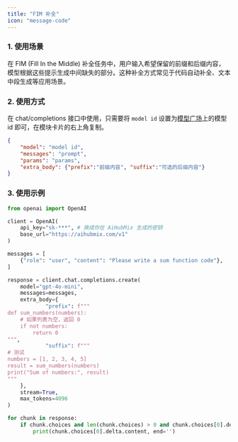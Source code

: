 ```yaml
---
title: "FIM 补全"
icon: "message-code"
---
```


### 1. 使用场景

在 FIM (Fill In the Middle) 补全任务中，用户输入希望保留的前缀和后缀内容，模型根据这些提示生成中间缺失的部分。这种补全方式常见于代码自动补全、文本中段生成等应用场景。

### 2. 使用方式

在 chat/completions 接口中使用，只需要将 `model id` 设置为[模型广场](https://aihubmix.com/models)上的模型 id 即可，在模块卡片的右上角复制。

```json
{ 
    "model": "model id",
    "messages": "prompt",
    "params": "params",
    "extra_body": {"prefix":"前缀内容", "suffix":"可选的后缀内容"}
}
```

### 3. 使用示例

<CodeGroup>

```py Python
from openai import OpenAI

client = OpenAI(
    api_key="sk-***", # 换成你在 AiHubMix 生成的密钥
    base_url="https://aihubmix.com/v1"
)

messages = [
    {"role": "user", "content": "Please write a sum function code"},
]

response = client.chat.completions.create(
    model="gpt-4o-mini",
    messages=messages,
    extra_body={
            "prefix": f"""
def sum_numbers(numbers):
    # 如果列表为空，返回 0
    if not numbers:
        return 0
""",
            "suffix": f"""
# 测试
numbers = [1, 2, 3, 4, 5]
result = sum_numbers(numbers)
print("Sum of numbers:", result)
"""
    },
    stream=True,
    max_tokens=4096
)

for chunk in response:
    if chunk.choices and len(chunk.choices) > 0 and chunk.choices[0].delta.content is not None:
        print(chunk.choices[0].delta.content, end='')
```

</CodeGroup>